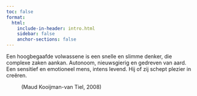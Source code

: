 ```yaml
---
toc: false
format: 
  html: 
    include-in-header: intro.html
    sidebar: false
    anchor-sections: false
---
```


Een hoogbegaafde volwassene is een snelle en slimme denker, die complexe zaken aankan. Autonoom, nieuwsgierig en gedreven van aard. Een sensitief en emotioneel mens, intens levend. Hij of zij schept plezier in creëren.

:   (Maud Kooijman-van Tiel, 2008)